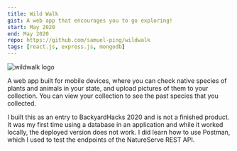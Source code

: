 ```yaml
---
title: Wild Walk
gist: A web app that encourages you to go exploring!
start: May 2020
end: May 2020
repo: https://github.com/samuel-ping/wildwalk
tags: [react.js, express.js, mongodb]
---
```


![wildwalk logo](/assets/projects/wildwalk-logo.jpg)

A web app built for mobile devices, where you can check native species of plants and animals in your state, and upload pictures of them to your collection. You can view your collection to see the past species that you collected.

I built this as an entry to BackyardHacks 2020 and is not a finished product. It was my first time using a database in an application and while it worked locally, the deployed version does not work. I did learn how to use Postman, which I used to test the endpoints of the NatureServe REST API.
